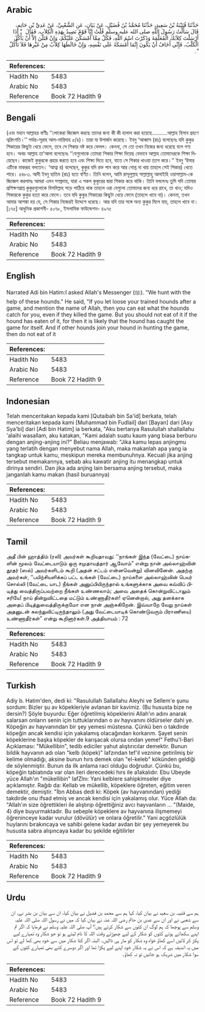 ## Arabic


<div dir="rtl" lang="ar" style={{fontSize:'larger',backgroundColor:'#f8f9fa',padding:20}}>
حَدَّثَنَا قُتَيْبَةُ بْنُ سَعِيدٍ، حَدَّثَنَا مُحَمَّدُ بْنُ فُضَيْلٍ، عَنْ بَيَانٍ، عَنِ الشَّعْبِيِّ، عَنْ عَدِيِّ بْنِ حَاتِمٍ، قَالَ سَأَلْتُ رَسُولَ اللَّهِ صلى الله عليه وسلم قُلْتُ إِنَّا قَوْمٌ نَصِيدُ بِهَذِهِ الْكِلاَبِ‏.‏ فَقَالَ ‏ "‏ إِذَا أَرْسَلْتَ كِلاَبَكَ الْمُعَلَّمَةَ وَذَكَرْتَ اسْمَ اللَّهِ، فَكُلْ مِمَّا أَمْسَكْنَ عَلَيْكُمْ، وَإِنْ قَتَلْنَ إِلاَّ أَنْ يَأْكُلَ الْكَلْبُ، فَإِنِّي أَخَافُ أَنْ يَكُونَ إِنَّمَا أَمْسَكَهُ عَلَى نَفْسِهِ، وَإِنْ خَالَطَهَا كِلاَبٌ مِنْ غَيْرِهَا فَلاَ تَأْكُلْ ‏"‏‏.‏
</div>
<div style={{backgroundColor:'#f8f9fa',padding:20, marginBottom: 10}}><table> <thead> <tr> <th>References:</th> <th></th> </tr> </thead> <tbody><tr><td>Hadith No</td><td>5483</td></tr><tr><td>Arabic No</td><td>5483</td></tr><tr><td>Reference</td><td>Book 72 Hadith 9</td></tr></tbody></table></div>

## Bengali


<div dir="ltr" lang="bn" style={{fontSize:'larger',backgroundColor:'#f8f9fa',padding:20}}>
(এবং মহান আল্লাহর বাণীঃ ‘‘লোকেরা জিজ্ঞেস করছে তাদের জন্য কী কী হালাল করা হয়েছে..........আল্লাহ হিসাব গ্রহণে ত্বরিৎগতি।’’ পর্যন্ত-সূরাহ আল-মায়িদাহ ৫/৪)। তারা যা উপার্জন করেছে। ইবনু ‘আব্বাস (রাঃ) বলেছেনঃ যদি কুকুর শিকারের কিছুটা খেয়ে ফেলে, তবে সে শিকার নষ্ট করে ফেলল। কেননা, সে তো তখন নিজের জন্য ধরেছে বলে গণ্য হবে। অথচ আল্লাহ তা‘আলা বলেছেনঃ ‘‘যেগুলোকে তোমরা শিকার শিক্ষা দিয়েছ যেভাবে আল্লাহ তোমাদেরকে শিক্ষা দিয়েছেন। কাজেই কুকুরকে প্রহার করতে হবে এবং শিক্ষা দিতে হবে, যাতে সে শিকার খাওয়া ত্যাগ করে।’’ ইবনু ‘উমার এটিকে মাকরূহ বলতেন। ‘আত্বা র) বলেছেন, কুকুর যদি রক্ত পান করে আর গোশ্ত না খায় তাহলে সেই শিকার) খেতে পারে। ৫৪৮৩. আদী ইবনু হাতিম (রাঃ) হতে বর্ণিত। তিনি বলেন, আমি রাসূলুল্লাহ সাল্লাল্লাহু আলাইহি ওয়াসাল্লাম-কে জিজ্ঞেস করলামঃ আমরা এমন সম্প্রদায়, যারা এ সকল কুকুরের দ্বারা শিকার করে থাকি। তিনি বললেনঃ তুমি যদি তোমার প্রশিক্ষণপ্রাপ্ত কুকুরগুলোকে বিসমিল্লাহ পড়ে পাঠিয়ে থাক তাহলে ওরা যেগুলো তোমাদের জন্য ধরে রাখে, তা খাও; যদিও শিকারকে কুকুর হত্যা করে ফেলে। তবে যদি কুকুর শিকারের কিছুটা খেয়ে ফেলে (তাহলে খাবে না)। কেননা, তখন আমার আশঙ্কা হয় যে, সে শিকার নিজেরই উদ্দেশে ধরেছে। আর যদি তার সঙ্গে অন্য কুকুর মিলে যায়, তাহলে খাবে না। [১৭৫] আধুনিক প্রকাশনী- ৫০৭৮, ইসলামিক ফাউন্ডেশন- ৪৯৭৫
</div>
<div style={{backgroundColor:'#f8f9fa',padding:20, marginBottom: 10}}><table> <thead> <tr> <th>References:</th> <th></th> </tr> </thead> <tbody><tr><td>Hadith No</td><td>5483</td></tr><tr><td>Arabic No</td><td>5483</td></tr><tr><td>Reference</td><td>Book 72 Hadith 9</td></tr></tbody></table></div>

## English


<div dir="ltr" lang="en" style={{fontSize:'larger',backgroundColor:'#f8f9fa',padding:20}}>
Narrated Adi bin Hatim:I asked Allah's Messenger (ﷺ). "We hunt with the help of these hounds." He said, "If you let loose your trained hounds after a game, and mention the name of Allah, then you can eat what the hounds catch for you, even if they killed the game. But you should not eat of it if the hound has eaten of it, for then it is likely that the hound has caught the game for itself. And if other hounds join your hound in hunting the game, then do not eat of it
</div>
<div style={{backgroundColor:'#f8f9fa',padding:20, marginBottom: 10}}><table> <thead> <tr> <th>References:</th> <th></th> </tr> </thead> <tbody><tr><td>Hadith No</td><td>5483</td></tr><tr><td>Arabic No</td><td>5483</td></tr><tr><td>Reference</td><td>Book 72 Hadith 9</td></tr></tbody></table></div>

## Indonesian


<div dir="ltr" lang="id" style={{fontSize:'larger',backgroundColor:'#f8f9fa',padding:20}}>
Telah menceritakan kepada kami [Qutaibah bin Sa'id] berkata, telah menceritakan kepada kami [Muhammad bin Fudlail] dari [Bayan] dari [Asy Sya'bi] dari [Adi bin Hatim] ia berkata, "Aku bertanya Rasulullah shallallahu 'alaihi wasallam, aku katakan, "Kami adalah suatu kaum yang biasa berburu dengan anjing-anjing ini?" Beliau menjawab: "Jika kamu lepas anjingmu yang terlatih dengan menyebut nama Allah, maka makanlah apa yang ia tangkap untuk kamu, meskipun mereka membunuhnya. Kecuali jika anjing tersebut memakannya, sebab aku kawatir anjing itu menangkap untuk dirinya sendiri. Dan jika ada anjing lain bersama anjing tersebut, maka janganlah kamu makan (hasil buruannya)
</div>
<div style={{backgroundColor:'#f8f9fa',padding:20, marginBottom: 10}}><table> <thead> <tr> <th>References:</th> <th></th> </tr> </thead> <tbody><tr><td>Hadith No</td><td>5483</td></tr><tr><td>Arabic No</td><td>5483</td></tr><tr><td>Reference</td><td>Book 72 Hadith 9</td></tr></tbody></table></div>

## Tamil


<div dir="ltr" lang="ta" style={{fontSize:'larger',backgroundColor:'#f8f9fa',padding:20}}>
அதீ பின் ஹாத்திம் (ரலி) அவர்கள் கூறியதாவது: ‘‘நாங்கள் இந்த (வேட்டை) நாய்களின் மூலம் வேட்டையாடும் ஒரு சமுதாயத்தார் ஆவோம்” என்று நான் அல்லாஹ்வின் தூதர் (ஸல்) அவர்களிடம் கூறி (அதன் சட்டம் என்னவென்று) வினவினேன். அதற்கு அவர்கள், ‘‘பயிற்சியளிக்கப் பட்ட உங்கள் (வேட்டை) நாய்களை அல்லாஹ்வின் பெயர் சொல்லி (வேட்டை யாட) நீங்கள் அனுப்பியிருந்தால் உங்களுக்காக அவை கவ்விப் பிடித்து வைத்திருப்பவற்றை நீங்கள் உண்ணலாம்; அவை அதைக் கொன்றுவிட்டாலும் சரியே! நாய் தின்றுவிட்டதை மட்டும் உண்ணாதீர்கள்! ஏனென்றால், அது தனக்காக அதைப் பிடித்துவைத்திருக்குமோ என நான் அஞ்சுகிறேன். இவ்வாறே வேறு நாய்கள் அதனுடன் கலந்துவிட்டிருந்தாலும் (அது வேட்டையாடிக் கொண்டுவரும் பிராணியை) உண்ணாதீர்கள்” என்று கூறினார்கள்.9 அத்தியாயம் : 72
</div>
<div style={{backgroundColor:'#f8f9fa',padding:20, marginBottom: 10}}><table> <thead> <tr> <th>References:</th> <th></th> </tr> </thead> <tbody><tr><td>Hadith No</td><td>5483</td></tr><tr><td>Arabic No</td><td>5483</td></tr><tr><td>Reference</td><td>Book 72 Hadith 9</td></tr></tbody></table></div>

## Turkish


<div dir="ltr" lang="tr" style={{fontSize:'larger',backgroundColor:'#f8f9fa',padding:20}}>
Adiy b. Hatim'den, dedi ki: "Rasulullah Sallallahu Aleyhi ve Sellem'e şunu sordum: Bizler şu av köpekleriyle avlanan bir kavimiz. (Bu hususta bize ne dersin?) Şöyle buyurdu: Eğer öğretiImiş köpeklerini Allah'ın adını anarak salarsan onların senin için tuttuklarından o av hayvanını öldürseler dahi ye. Köpeğin av hayvanından bir şey yemesi müstesna. Çünkü ben o takdirde köpeğin ancak kendisi için yakalamış olacağından korkarım. Şayet senin köpeklerine başka köpekler de karışacak olursa ondan yeme!" Fethu'l-Bari Açıklaması: "Mükellibin", tedib ediciler yahut alıştırıcılar demektir. Bunun bildik hayvanın adı olan "kelb (köpek)" lafzından tef'il veznine getirilmiş bir kelime olmadığı, aksine bunun hırs demek olan "el-keleb" kökünden geldiği de söylenmiştir. Bunun da ilk anlama raci olduğu doğrudur. Çünkü bu, köpeğin tabiatında var olan ileri derecedeki hırs ile a1akalıdır. Ebu Ubeyde yüce Allah'ın "mükellibin" lafZlnı: Yani kelblere sahipkimseler diye açıklamıştır. Rağıb da: Kellab ve mükellib, köpeklere öğreten, eğitim veren demektir, demiştir. "İbn Abbas dedi ki: Köpek (av hayvanından) yediği takdirde onu ifsad etmiş ve ancak kendisi için yakalamış olur. Yüce Allah da: "Allah'ın size öğrettikleri ile alıştırıp öğrettiğiniz avcı hayvanların ... "(Maide, 4) diye buyurmaktadır. Bu sebeple köpeklere av hayvanına ilişmemeyi öğreninceye kadar vurulur (dövülür) ve onlara öğretilir." Yani açgözlülük huylarını bırakıncaya ve sahibi gelene kadar avdan bir şey yemeyerek bu hususta sabra alışıncaya kadar bu şekilde eğitilirler
</div>
<div style={{backgroundColor:'#f8f9fa',padding:20, marginBottom: 10}}><table> <thead> <tr> <th>References:</th> <th></th> </tr> </thead> <tbody><tr><td>Hadith No</td><td>5483</td></tr><tr><td>Arabic No</td><td>5483</td></tr><tr><td>Reference</td><td>Book 72 Hadith 9</td></tr></tbody></table></div>

## Urdu


<div dir="rtl" lang="ur" style={{fontSize:'larger',backgroundColor:'#f8f9fa',padding:20}}>
ہم سے قتیبہ بن سعید نے بیان کیا، کہا ہم سے محمد بن فضیل نے بیان کیا، ان سے بیان بن بشر نے، ان سے شعبی نے اور ان سے عدی بن حاتم رضی اللہ عنہ نے بیان کیا کہ میں نے رسول اللہ صلی اللہ علیہ وسلم سے پوچھا کہ ہم لوگ ان کتوں سے شکار کرتے ہیں؟ آپ صلی اللہ علیہ وسلم نے فرمایا کہ اگر تم اپنے سکھائے ہوئے کتوں کو شکار کے لیے چھوڑتے وقت اللہ کا نام لیتے ہو تو جو شکار وہ تمہارے لیے پکڑ کر لائیں اسے کھاؤ خواہ وہ شکار کو مار ہی ڈالیں۔ البتہ اگر کتا شکار میں سے خود بھی کھا لے تو اس میں یہ اندیشہ ہے کہ اس نے یہ شکار خود اپنے لیے پکڑا تھا اور اگر دوسرے کتے بھی تمہارے کتوں کے سوا شکار میں شریک ہو جائیں تو نہ کھاؤ۔
</div>
<div style={{backgroundColor:'#f8f9fa',padding:20, marginBottom: 10}}><table> <thead> <tr> <th>References:</th> <th></th> </tr> </thead> <tbody><tr><td>Hadith No</td><td>5483</td></tr><tr><td>Arabic No</td><td>5483</td></tr><tr><td>Reference</td><td>Book 72 Hadith 9</td></tr></tbody></table></div>